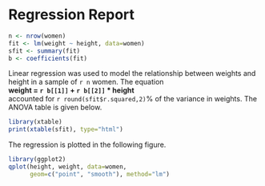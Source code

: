 # Regression Report                                           

```r
n <- nrow(women)
fit <- lm(weight ~ height, data=women)
sfit <- summary(fit)
b <- coefficients(fit)
```

Linear regression was used to model the relationship between 
weights and height in a sample of `r n` women. The equation              
**weight = `r b[[1]]` +  `r b[[2]]` * height**                
accounted for `r round(sfit$r.squared,2)`% of the variance 
in weights. The ANOVA table is given below.

```r
library(xtable)                                               
print(xtable(sfit), type="html")
```

The regression is plotted in the following figure.

```r
library(ggplot2)
qplot(height, weight, data=women,
      geom=c("point", "smooth"), method="lm")
```